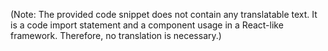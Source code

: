 
<Contributor />

(Note: The provided code snippet does not contain any translatable text. It is a code import statement and a component usage in a React-like framework. Therefore, no translation is necessary.)


<Giscus />
